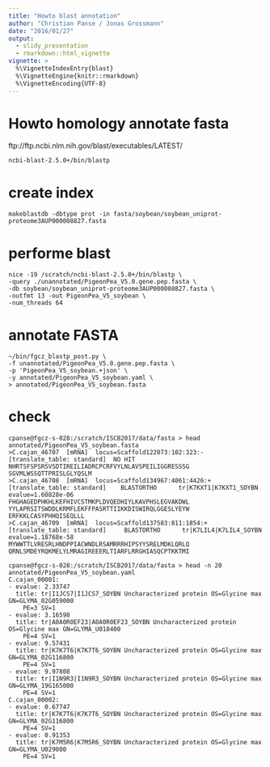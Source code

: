 ```yaml
---
title: "Howto blast annotation"
author: "Christian Panse / Jonas Grossmann"
date: "2016/01/27"
output: 
  - slidy_presentation
  - rmarkdown::html_vignette
vignette: >
  %\VignetteIndexEntry{blast}
  %\VignetteEngine{knitr::rmarkdown}
  %\VignetteEncoding{UTF-8}
---
```


# Howto homology annotate fasta


ftp://ftp.ncbi.nlm.nih.gov/blast/executables/LATEST/

```
ncbi-blast-2.5.0+/bin/blastp
```



# create index 

```
makeblastdb -dbtype prot -in fasta/soybean/soybean_uniprot-proteome3AUP000008827.fasta
```


# performe blast

```
nice -19 /scratch/ncbi-blast-2.5.0+/bin/blastp \
-query ./unannotated/PigeonPea_V5.0.gene.pep.fasta \
-db soybean/soybean_uniprot-proteome3AUP000008827.fasta \
-outfmt 13 -out PigeonPea_V5_soybean \
-num_threads 64
```


# annotate FASTA

```
~/bin/fgcz_blastp_post.py \
-f unannotated/PigeonPea_V5.0.gene.pep.fasta \
-p 'PigeonPea_V5_soybean.+json' \
-y annotated/PigeonPea_V5_soybean.yaml \
> annotated/PigeonPea_V5_soybean.fasta
```

# check

```
cpanse@fgcz-s-028:/scratch/ISCB2017/data/fasta > head  annotated/PigeonPea_V5_soybean.fasta                                                                                                                                                   
>C.cajan_46707  [mRNA]  locus=Scaffold122073:102:323:- [translate_table: standard]  NO HIT
NHRTSFSPSRSVSDTIREILIADRCPCRFVYLNLAVSPEILIGGRESSSG
SGVMLWSSQTTPRISLGLYQSLM
>C.cajan_46708  [mRNA]  locus=Scaffold134967:4061:4426:+ [translate_table: standard]    BLASTORTHO      tr|K7KXT1|K7KXT1_SOYBN  evalue=1.60828e-06
FHGHAGEDPHKHLKEFHIVCSTMKPLDVQEDHIYLKAVPHSLEGVAKDWL
YYLAPRSITSWDDLKRMFLEKFFPASRTTIIKKDISWIRQLGGESLYEYW
ERFKKLCASYPHHQISEQLLL
>C.cajan_46709  [mRNA]  locus=Scaffold137583:811:1854:+ [translate_table: standard]     BLASTORTHO      tr|K7LIL4|K7LIL4_SOYBN  evalue=1.18768e-58
MYWWTTLVRESRLHNDPPIACWNDLRSAMRRRHIPSYYSRELMDKLQRLQ
QRNLSMDEYRQKMELYLMRAGIREEERLTIARFLRRGHIASQCPTKKTMI
```



```
cpanse@fgcz-s-028:/scratch/ISCB2017/data/fasta > head -n 20  annotated/PigeonPea_V5_soybean.yaml 
C.cajan_00001:
- evalue: 2.33747
  title: tr|I1JCS7|I1JCS7_SOYBN Uncharacterized protein OS=Glycine max GN=GLYMA_02G059000
    PE=3 SV=1
- evalue: 3.16598
  title: tr|A0A0R0EF23|A0A0R0EF23_SOYBN Uncharacterized protein OS=Glycine max GN=GLYMA_U018400
    PE=4 SV=1
- evalue: 9.57431
  title: tr|K7K7T6|K7K7T6_SOYBN Uncharacterized protein OS=Glycine max GN=GLYMA_02G116800
    PE=4 SV=1
- evalue: 9.97808
  title: tr|I1N9R3|I1N9R3_SOYBN Uncharacterized protein OS=Glycine max GN=GLYMA_19G165000
    PE=4 SV=1
C.cajan_00002:
- evalue: 0.67747
  title: tr|K7K7T6|K7K7T6_SOYBN Uncharacterized protein OS=Glycine max GN=GLYMA_02G116800
    PE=4 SV=1
- evalue: 0.91353
  title: tr|K7M5R6|K7M5R6_SOYBN Uncharacterized protein OS=Glycine max GN=GLYMA_U029000
    PE=4 SV=1
```
